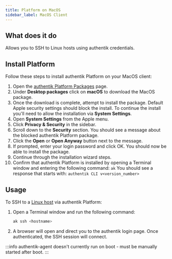```yaml
---
title: Platform on MacOS
sidebar_label: MacOS Client
---
```


## What does it do

Allows you to SSH to Linux hosts using authentik credentials.

## Install Platform

Follow these steps to install authentik Platform on your MacOS client:

1. Open the [authentik Platform Packages](https://authentik-pkg.netlify.app/) page.
2. Under **Desktop packages** click on **macOS** to download the MacOS package.
3. Once the download is complete, attempt to install the package. Default Apple security settings should block the install. To continue the install you'll need to allow the installation via **System Settings**.
4. Open **System Settings** from the Apple menu.
5. Click **Privacy & Security** in the sidebar.
6. Scroll down to the **Security** section. You should see a message about the blocked authentik Platform package.
7. Click the **Open** or **Open Anyway** button next to the message.
8. If prompted, enter your login password and click OK. You should now be able to install the package.
9. Continue through the installation wizard steps.
10. Confirm that authentik Platform is installed by opening a Terminal window and entering the following command: `ak`
    You should see a response that starts with: `authentik CLI v<version_number>`

## Usage

To SSH to a [Linux host](./linux-host.mdx) via authentik Platform:

1. Open a Terminal window and run the following command:

    ```sh
    ak ssh <hostname>
    ```

2. A browser will open and direct you to the authentik login page. Once authenticated, the SSH session will connect.

:::info
authentik-agent doesn't currently run on boot - must be manually started after boot.
:::
